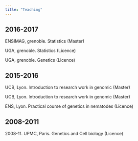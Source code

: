 ```yaml
---
title: "Teaching"
---
```



## 2016-2017 

ENSIMAG, grenoble. Statistics (Master)

UGA, grenoble. Statistics (Licence)

UGA, grenoble. Genetics (Licence)

## 2015-2016

UCB, Lyon. Introduction to research work in genomic (Master)

UCB, Lyon. Introduction to research work in genomic (Master)

ENS, Lyon. Practical course of genetics in nematodes (Licence)

## 2008-2011

2008-11. UPMC, Paris. Genetics and Cell biology (Licence)

